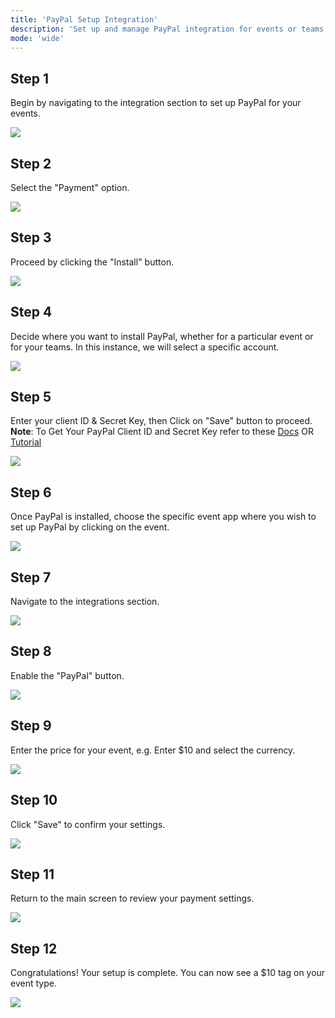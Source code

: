 ```yaml
---
title: 'PayPal Setup Integration'
description: 'Set up and manage PayPal integration for events or teams with step-by-step guidance on authentication and pricing.'
mode: 'wide'
---
```


## Step 1

Begin by navigating to the integration section to set up PayPal for your events.

<Frame><img src="/images/paypal_setup/image1.webp" /></Frame>

## Step 2

Select the "Payment" option.

<Frame><img src="/images/paypal_setup/image2.webp" /></Frame>

## Step 3

Proceed by clicking the "Install" button.

<Frame><img src="/images/paypal_setup/image3.webp" /></Frame>

## Step 4

Decide where you want to install PayPal, whether for a particular event or for your teams. In this instance, we will select a specific account.

<Frame><img src="/images/paypal_setup/image4.webp" /></Frame>

## Step 5

Enter your client ID & Secret Key, then Click on "Save" button to proceed.
**Note**: To Get Your PayPal Client ID and Secret Key refer to these [Docs](https://developer.paypal.com/api/rest/) OR [Tutorial](https://youtu.be/povhVRdCExc)

<Frame><img src="/images/paypal_setup/image7.webp" /></Frame>

## Step 6

Once PayPal is installed, choose the specific event app where you wish to set up PayPal by clicking on the event.

<Frame><img src="/images/paypal_setup/image8.webp" /></Frame>

## Step 7

Navigate to the integrations section.

<Frame><img src="/images/paypal_setup/image9.webp" /></Frame>

## Step 8

Enable the "PayPal" button.

<Frame><img src="/images/paypal_setup/image10.webp" /></Frame>

## Step 9

Enter the price for your event, e.g. Enter $10 and select the currency.

<Frame><img src="/images/paypal_setup/image11.webp" /></Frame>

## Step 10

Click "Save" to confirm your settings.

<Frame><img src="/images/paypal_setup/image12.webp" /></Frame>

## Step 11

Return to the main screen to review your payment settings.

<Frame><img src="/images/paypal_setup/image13.webp" /></Frame>

## Step 12

Congratulations! Your setup is complete. You can now see a $10 tag on your event type.

<Frame><img src="/images/paypal_setup/image14.webp" /></Frame>
